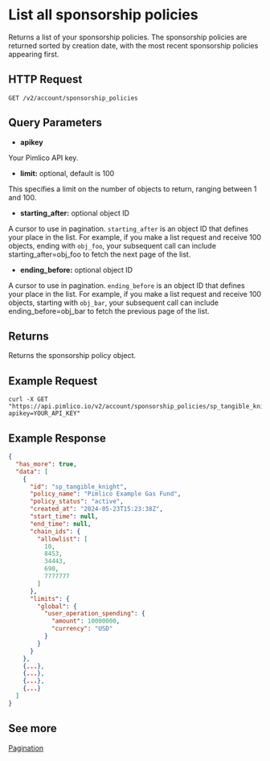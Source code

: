 # List all sponsorship policies

Returns a list of your sponsorship policies. The sponsorship policies are returned sorted by creation date, with the most recent sponsorship policies appearing first.

## HTTP Request

`GET /v2/account/sponsorship_policies`

## Query Parameters

- **apikey**

Your Pimlico API key.

- **limit:** optional, default is 100

This specifies a limit on the number of objects to return, ranging between 1 and 100.

- **starting_after:** optional object ID

A cursor to use in pagination. `starting_after` is an object ID that defines your place in the list. For example, if you make a list request and receive 100 objects, ending with `obj_foo`, your subsequent call can include starting_after=obj_foo to fetch the next page of the list.

- **ending_before:** optional object ID

A cursor to use in pagination. `ending_before` is an object ID that defines your place in the list. For example, if you make a list request and receive 100 objects, starting with `obj_bar`, your subsequent call can include ending_before=obj_bar to fetch the previous page of the list.

## Returns

Returns the sponsorship policy object.

## Example Request

```shell
curl -X GET "https://api.pimlico.io/v2/account/sponsorship_policies/sp_tangible_knight?apikey=YOUR_API_KEY"
```

## Example Response

```json
{
  "has_more": true,
  "data": [
    {
      "id": "sp_tangible_knight",
      "policy_name": "Pimlico Example Gas Fund",
      "policy_status": "active",
      "created_at": "2024-05-23T15:23:38Z",
      "start_time": null,
      "end_time": null,
      "chain_ids": {
        "allowlist": [
          10,
          8453,
          34443,
          690,
          7777777
        ]
      },
      "limits": {
        "global": {
          "user_operation_spending": {
            "amount": 10000000,
            "currency": "USD"
          }
        }
      }
    },
    {...},
    {...},
    {...},
    {...}
  ]
}
```

## See more

[Pagination](/references/platform/api/pagination)